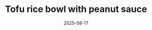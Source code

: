 ---
title: "Tofu rice bowl with peanut sauce"
date: "2025-08-17"
categories: ["mains"]
featured_image: "/images/recipes/tofu-rice-bowl-with-peanut-sauce.jpeg"
servings: "serves 2"
ingredients:
  - 100g rice
  - 280g firm tofu, cubed
  - 100g mushroom, chopped
  - 1 pepper, chopped
  - 2 handfuls of cucumber, sliced
  - Small handful coriander, chopped 
  - 2 tsp sesame seeds
  - Marinade
  - 50ml soya milk
  - 1 tbsp smooth peanut butter
  - ½ tsp harissa paste
  - ½ tbsp maple syrup
  - ½ tbsp soy sauce 
  - Sauce
  - 75ml soya milk
  - 1 tbsp peanut butter
  - ½ tbsp harissa paste
  - 1 garlic clove, minced
  - ½ tsp ginger, minced
  - 1 tbsp soy sauce
  - ½ tbsp maple syrup 
  - ½ tbsp rice vinegar, lemon juice or lime juice
  - 50ml water
directions:
  - Cook the rice.
  - Whisk the marinade ingredients together in a small bowl.
  - Place the tofu in a shallow dish and pour over the marinade. Set aside for 10 minutes.
  - Preheat the oven to 200°C. Prepare a baking tray.
  - Place the tofu, mushrooms, peppers and any leftover marinade on the tray and bake for 20 minutes, until the tofu is golden brown and crispy.
  - To make the sauce, whisk together the sauce ingredients in a measuring jug.
  - Gently heat the sauce in a small pan. Simmer on low heat for about 5 minutes, stirring frequently until the sauce thickens.
  - Assemble the bowls with rice, tofu, mushrooms, peppers cucumber slices. Drizzle over the peanut sauce, and garnish with coriander and sesame seeds.
draft: false
---
